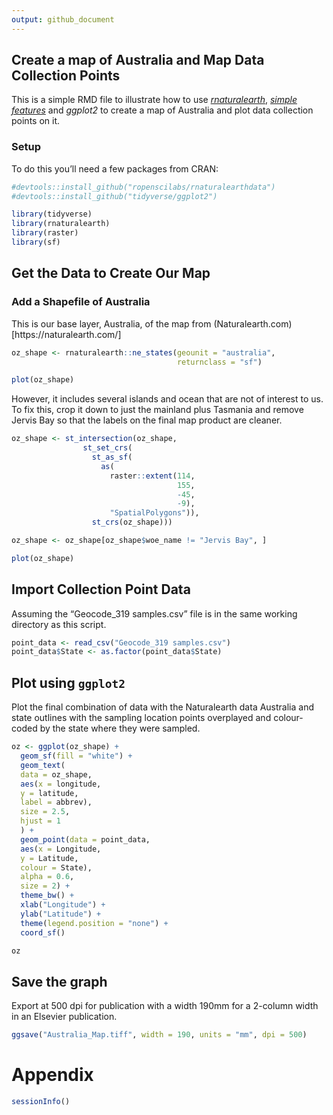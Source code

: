 ```yaml
---
output: github_document
---
```


## Create a map of Australia and Map Data Collection Points

This is a simple RMD file to illustrate how to use
[_rnaturalearth_](https://github.com/ropenscilabs/rnaturalearth), [_simple features_](https://cran.r-project.org/web/packages/sf/vignettes/sf1.html) and
_ggplot2_ to create a map of Australia and plot data collection points on it.

### Setup

To do this you'll need a few packages from CRAN:

```r
#devtools::install_github("ropenscilabs/rnaturalearthdata")
#devtools::install_github("tidyverse/ggplot2")

library(tidyverse)
library(rnaturalearth)
library(raster)
library(sf)

```

## Get the Data to Create Our Map

### Add a Shapefile of Australia

This is our base layer, Australia, of the map from (Naturalearth.com)[https://naturalearth.com/]

```r

oz_shape <- rnaturalearth::ne_states(geounit = "australia",
                                     returnclass = "sf")

plot(oz_shape)

```

However, it includes several islands and ocean that are not of interest to us.
To fix this, crop it down to just the mainland plus Tasmania and remove Jervis Bay so that the labels on the final map product are cleaner.

```r

oz_shape <- st_intersection(oz_shape, 
                st_set_crs(
                  st_as_sf(
                    as(
                      raster::extent(114,
                                     155,
                                     -45,
                                     -9),
                      "SpatialPolygons")),
                  st_crs(oz_shape)))

oz_shape <- oz_shape[oz_shape$woe_name != "Jervis Bay", ]

plot(oz_shape)
```

## Import Collection Point Data

Assuming the "Geocode_319 samples.csv" file is in the same working directory as this script.

```r
point_data <- read_csv("Geocode_319 samples.csv")
point_data$State <- as.factor(point_data$State)
```

## Plot using `ggplot2`

Plot the final combination of data with the Naturalearth data Australia and state outlines with the sampling location points overplayed and colour-coded by the state where they were sampled.

```r

oz <- ggplot(oz_shape) +
  geom_sf(fill = "white") +
  geom_text(
  data = oz_shape,
  aes(x = longitude,
  y = latitude,
  label = abbrev),
  size = 2.5,
  hjust = 1
  ) +
  geom_point(data = point_data,
  aes(x = Longitude,
  y = Latitude,
  colour = State),
  alpha = 0.6,
  size = 2) +
  theme_bw() +
  xlab("Longitude") +
  ylab("Latitude") +
  theme(legend.position = "none") +
  coord_sf()

oz
```

## Save the graph

Export at 500 dpi for publication with a width 190mm for a 2-column width in an Elsevier publication.

```r
ggsave("Australia_Map.tiff", width = 190, units = "mm", dpi = 500)
```

# Appendix

```r
sessionInfo()
```
